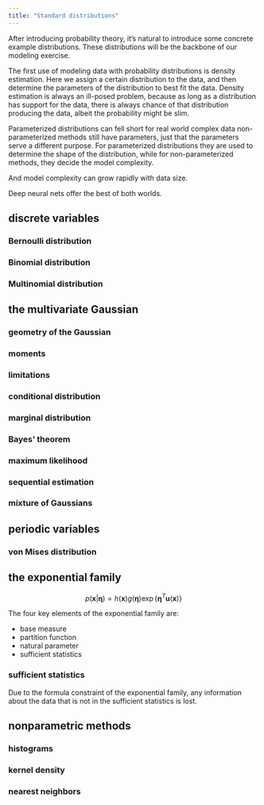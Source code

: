 ```yaml
---
title: "Standard distributions"
---
```


After introducing probability theory, it's natural to introduce some concrete example distributions. These distributions will be the backbone of our modeling exercise.

The first use of modeling data with probability distributions is density estimation. Here we assign a certain distribution to the data, and then determine the parameters of the distribution to best fit the data.
Density estimation is always an ill-posed problem, because as long as a distribution has support for the data, there is always chance of that distribution producing the data, albeit the probability might be slim. 

Parameterized distributions can fell short for real world complex data non-parameterized methods still have parameters, just that the parameters serve a different purpose. For parameterized distributions they are used to determine the shape of the distribution, while for non-parameterized methods, they decide the model complexity.

And model complexity can grow rapidly with data size.

Deep neural nets offer the best of both worlds.


## discrete variables

### Bernoulli distribution

### Binomial distribution

### Multinomial distribution

## the multivariate Gaussian

### geometry of the Gaussian

### moments

### limitations

### conditional distribution

### marginal distribution

### Bayes' theorem

### maximum likelihood

### sequential estimation

### mixture of Gaussians

## periodic variables

### von Mises distribution

## the exponential family

$$
p(\mathbf{x}|\mathbf{\eta}) = h(\mathbf{x})g(\mathbf{\eta}) \exp\{\mathbf{\eta}^T \mathbf{u}(\mathbf{x})\}
$$

The four key elements of the exponential family are:

- base measure
- partition function
- natural parameter
- sufficient statistics

### sufficient statistics

Due to the formula constraint of the exponential family, any information about the data that is not in the sufficient statistics is lost.

## nonparametric methods

### histograms

### kernel density

### nearest neighbors

